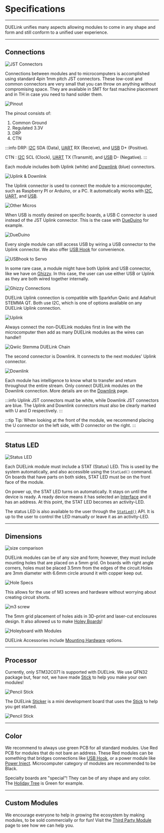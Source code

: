 # Specifications

---

DUELink unifies many aspects allowing modules to come in any shape and form and still conform to a unified user experience.

---

## Connections

![JST Connectors](pathname:///img/jst-specs.png)

Connections between modules and to microcomputers is accomplished using standard 4pin 1mm pitch JST connectors. These low-cost and common connectors are very small that you can throw on anything without compromising space. They are available in SMT for fast machine placement and in TH in case you need to hand solder them.

![Pinout](pathname:///img/pinout.png)

The pinout consists of:

1. Common Ground
2. Regulated 3.3V
3. DRP
4. CTN

:::info
DRP: [I2C](interface/i2c) SDA (Data), [UART](interface/uart) RX (Receive), and [USB](interface/usb) D+ (Positive).

CTN : [I2C](interface/i2c) SCL (Clock), [UART](interface/uart) TX (Transmit), and [USB](interface/usb) D- (Negative).
:::

Each module includes both Uplink (white) and [Downlink](interface/downlink) (blue) connectors.

![Uplink & Downlink](pathname:///img/uplink-downlink.png)

The Uplink connector is used to connect the module to a microcomputer, such as Raspberry PI or Arduino, or a PC. It automatically works with [I2C](interface/i2c), [UART](interface/uart), and [USB](interface/usb).

![Other Micros](pathname:///img/other-micros.png)

When USB is mostly desired on specific boards, a USB C connector is used instead of the JST Uplink connector. This is the case with [DueDuino](catalog/microcomputer/dueduino) for example.

![DueDuino](pathname:///img/dueduino-uplink.png)

Every single module can still access USB by wiring a USB connector to the Uplink connector. We also offer [USB Hook](catalog/adapter/usb-hook) for convenience.

![USBhook to Servo](pathname:///img/usbhook-servo-x1.png)

In some rare case, a module might have both Uplink and USB connector, like we have on [Ghizzy](catalog/special/ghizzy.mdx). In this case, the user can use either USB or Uplink as they are both wired together internally.

![Ghizzy Connections](pathname:///img/ghizzy-connections.png)

DUELink Uplink connection is compatible with Sparkfun Qwiic and Adafruit STEMMA QT.
Both use I2C, which is one of options available on any DUELink Uplink connection.

![Uplink](pathname:///img/uplink.png)

Always connect the non-DUELink modules first in line with the microcomputer then add as many DUELink modules as the wires can handle!!

![Qwiic Stemma DUELink Chain](pathname:///img/qwiic-stemma-duelink.png)

The second connector is Downlink. It connects to the next modules' Uplink connector.

![Downlink](pathname:///img/downlink.png)

Each module has intelligence to know what to transfer and return throughout the entire stream. Only connect DUELink modules on the Downlink connection. More details are on the [Downlink](interface/downlink) page.

:::info
Uplink JST connectors must be white, while Downlink JST connectors are blue. The Uplink and Downlink connectors must also be clearly marked with U and D respectively. 
:::

:::tip
Tip: When looking at the front of the module, we recommend placing the U connector on the left side, with D connector on the right.
:::

---

## Status LED

![Status LED](pathname:///img/statled-blink.gif)

Each DUELink module must include a STAT (Status) LED. This is used by the system automatically, and also accessible using the `StatLed()` command. On boards that have parts on both sides, STAT LED must be on the front face of the module.

On power up, the STAT LED turns on automatically. It stays on until the device is ready. A ready device means it has selected an [Interface](./interface/intro.mdx) and it has an address. At this point, the STAT LED becomes an activity-LED.

The status LED is also available to the user through the [`StatLed()`](./engine/stdlib.mdx) API. It is up to the user to control the LED manually or leave it as an activity-LED.

---

## Dimensions

![size comparison](pathname:///img/duelink-modules.png)

DUELink modules can be of any size and form; however, they must include mounting holes that are placed on a 5mm grid. On boards with right angle corners, holes must be placed 3.5mm from the edges of the circuit.Holes are 3mm diameter with 6.6mm circle around it with copper keep out.

![Hole Specs](pathname:///img/duelink-hole-specs.png)

This allows for the use of M3 screws and hardware without worrying about creating circuit shorts.

![m3 screw](pathname:///img/m3-screw.png)

The 5mm grid placement of holes aids in 3D-print and laser-cut enclosures design. It also allowed us to make [Holey Boards](./catalog/accessory/holey-board)!

![Holeyboard with Modules](pathname:///img/holeyboard-modules.png)

DUELink Accessories include [Mounting Hardware](catalog/accessory/mount-hw) options.

---

## Processor

Currently, only STM32C071 is supported with DUELink. We use QFN32 package but, fear not, we have made [Stick](catalog/microcomputer/stick) to help you make your own modules!

![Pencil Stick](pathname:///img/pencil-stick.png)

The DUELink [Sticker](catalog/adapter/sticker) is a mini development board that uses the [Stick](catalog/microcomputer/stick) to help you get started.

![Pencil Stick](pathname:///img/catalog/sticker-front.png)

---

## Color

We recommend to always use green PCB for all standard modules. Use Red PCB for modules that do not bare an address. These Red modules can be something that bridges connections like [USB Hook](./catalog/adapter/usb-hook), or a power module like [Power Inject](./catalog/adapter/power-inject). Microcomputer category of modules are recommended to be Black.

Specialty boards are "special"! They can be of any shape and any color. The [Holiday Tree](./catalog/special/holiday-tree) is Green for example.

---

## Custom Modules

We encourage everyone to help in growing the ecosystem by making modules, to be sold commercially or for fun! Visit the [Third Party Module](./catalog/third-party) page to see how we can help you.